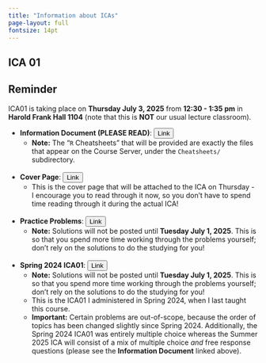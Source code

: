 ```yaml
---
title: "Information about ICAs"
page-layout: full
fontsize: 14pt
---
```


## ICA 01

::: {.callout-important}
## **Reminder**

ICA01 is taking place on **Thursday July 3, 2025** from **12:30 - 1:35 pm** in **Harold Frank Hall 1104** (note that this is **NOT** our usual lecture classroom).
:::

-   **Information Document (PLEASE READ)**: <a href="https://docs.google.com/document/d/18ONudNjYhVJy3x4qAyetUhk_ukvjMSoTFjGqMtPqAXE" target="_blank"><button type="button" class="btn btn-primary">Link</button></a>
    -   **Note:** The "`R` Cheatsheets" that will be provided are exactly the files that appear on the Course Server, under the `Cheatsheets/` subdirectory. <br /> <br />

-   **Cover Page**: <a href="https://docs.google.com/document/d/17Qtu_OtccK_tnIXJEhOjtTk1FBHXye9zB847WNHNybc" target="_blank"><button type="button" class="btn btn-primary">Link</button></a>
    -   This is the cover page that will be attached to the ICA on Thursday - I encourage you to read through it now, so you don't have to spend time reading through it during the actual ICA! <br /> <br />
  
-   **Practice Problems**: <a href="https://docs.google.com/document/d/1WCU1uBHv50QFUGat84q7bN170LsJDP_x4vMTodlhDDw" target="_blank"><button type="button" class="btn btn-primary">Link</button></a>
    -   **Note:** Solutions will not be posted until **Tuesday July 1, 2025**. This is so that you spend more time working through the problems yourself; don't rely on the solutions to do the studying for you! <br /> <br />
    
    
-   **Spring 2024 ICA01**: <a href="https://docs.google.com/document/d/14ojmkKA4-nSMRj7kQS44bCQmoQYztYJG93QIfShRNIA" target="_blank"><button type="button" class="btn btn-primary">Link</button></a>
    -   **Note:** Solutions will not be posted until **Tuesday July 1, 2025**. This is so that you spend more time working through the problems yourself; don't rely on the solutions to do the studying for you!
    -   This is the ICA01 I administered in Spring 2024, when I last taught this course.
    -   **Important:** Certain problems are out-of-scope, because the order of topics has been changed slightly since Spring 2024. Additionally, the Spring 2024 ICA01 was entirely multiple choice whereas the Summer 2025 ICA will consist of a mix of multiple choice _and_ free response questions (please see the **Information Document** linked above). <br /> <br />
  

    
